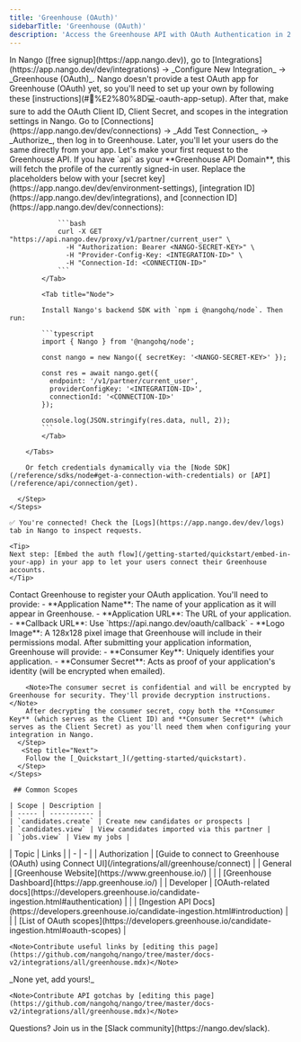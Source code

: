 ```yaml
---
title: 'Greenhouse (OAuth)'
sidebarTitle: 'Greenhouse (OAuth)'
description: 'Access the Greenhouse API with OAuth Authentication in 2 minutes 💨'
---
```


<Tabs>
  <Tab title="🚀 Quickstart">
    <Steps>
      <Step title="Create an integration">
        In Nango ([free signup](https://app.nango.dev)), go to [Integrations](https://app.nango.dev/dev/integrations) -> _Configure New Integration_ -> _Greenhouse (OAuth)_. Nango doesn't provide a test OAuth app for Greenhouse (OAuth) yet, so you'll need to set up your own by following these [instructions](#🧑%E2%80%8D💻-oauth-app-setup). After that, make sure to add the OAuth Client ID, Client Secret, and scopes in the integration settings in Nango.
      </Step>
      <Step title="Authorize Greenhouse">
        Go to [Connections](https://app.nango.dev/dev/connections) -> _Add Test Connection_ -> _Authorize_, then log in to Greenhouse. Later, you'll let your users do the same directly from your app.
      </Step>
      <Step title="Call the Greenhouse API">
        Let's make your first request to the Greenhouse API. If you have `api` as your **Greenhouse API Domain**, this will fetch the profile of the currently signed-in user. Replace the placeholders below with your [secret key](https://app.nango.dev/dev/environment-settings), [integration ID](https://app.nango.dev/dev/integrations), and [connection ID](https://app.nango.dev/dev/connections):
        <Tabs>
            <Tab title="cURL">

                ```bash
                curl -X GET "https://api.nango.dev/proxy/v1/partner/current_user" \
                  -H "Authorization: Bearer <NANGO-SECRET-KEY>" \
                  -H "Provider-Config-Key: <INTEGRATION-ID>" \
                  -H "Connection-Id: <CONNECTION-ID>"
                ```
            </Tab>

            <Tab title="Node">

            Install Nango's backend SDK with `npm i @nangohq/node`. Then run:

            ```typescript
            import { Nango } from '@nangohq/node';

            const nango = new Nango({ secretKey: '<NANGO-SECRET-KEY>' });

            const res = await nango.get({
              endpoint: '/v1/partner/current_user',
              providerConfigKey: '<INTEGRATION-ID>',
              connectionId: '<CONNECTION-ID>'
            });

            console.log(JSON.stringify(res.data, null, 2));
            ```
            </Tab>

        </Tabs>

        Or fetch credentials dynamically via the [Node SDK](/reference/sdks/node#get-a-connection-with-credentials) or [API](/reference/api/connection/get).

      </Step>
    </Steps>

    ✅ You're connected! Check the [Logs](https://app.nango.dev/dev/logs) tab in Nango to inspect requests.

    <Tip>
    Next step: [Embed the auth flow](/getting-started/quickstart/embed-in-your-app) in your app to let your users connect their Greenhouse accounts.
    </Tip>
  </Tab>
  <Tab title="🧑‍💻 OAuth app setup">
    <Steps>
      <Step title="Submit application information to Greenhouse">
        Contact Greenhouse to register your OAuth application. You'll need to provide:
        - **Application Name**: The name of your application as it will appear in Greenhouse.
        - **Application URL**: The URL of your application.
        - **Callback URL**: Use `https://api.nango.dev/oauth/callback`
        - **Logo Image**: A 128x128 pixel image that Greenhouse will include in their permissions modal.
      </Step>
      <Step title="Receive OAuth credentials from Greenhouse">
        After submitting your application information, Greenhouse will provide:
        - **Consumer Key**: Uniquely identifies your application.
        - **Consumer Secret**: Acts as proof of your application's identity (will be encrypted when emailed).
        
        <Note>The consumer secret is confidential and will be encrypted by Greenhouse for security. They'll provide decryption instructions.</Note>
        After decrypting the consumer secret, copy both the **Consumer Key** (which serves as the Client ID) and **Consumer Secret** (which serves as the Client Secret) as you'll need them when configuring your integration in Nango.
      </Step>
       <Step title="Next">
        Follow the [_Quickstart_](/getting-started/quickstart).
      </Step>
    </Steps>

     ## Common Scopes

    | Scope | Description |
    | ----- | ----------- |
    | `candidates.create` | Create new candidates or prospects |
    | `candidates.view` | View candidates imported via this partner |
    | `jobs.view` | View my jobs |

  </Tab>
  <Tab title="🔗 Useful links">
    | Topic | Links | 
    | - | - | 
    | Authorization | [Guide to connect to Greenhouse (OAuth) using Connect UI](/integrations/all/greenhouse/connect) |
    | General | [Greenhouse Website](https://www.greenhouse.io/) |
    | | [Greenhouse Dashboard](https://app.greenhouse.io/) |
    | Developer | [OAuth-related docs](https://developers.greenhouse.io/candidate-ingestion.html#authentication) |
    | | [Ingestion API Docs](https://developers.greenhouse.io/candidate-ingestion.html#introduction) |
    | | [List of OAuth scopes](https://developers.greenhouse.io/candidate-ingestion.html#oauth-scopes) |

    <Note>Contribute useful links by [editing this page](https://github.com/nangohq/nango/tree/master/docs-v2/integrations/all/greenhouse.mdx)</Note>
  </Tab>
  <Tab title="🚨 API gotchas">
     _None yet, add yours!_

    <Note>Contribute API gotchas by [editing this page](https://github.com/nangohq/nango/tree/master/docs-v2/integrations/all/greenhouse.mdx)</Note>
  </Tab>
</Tabs>

<Info>
    Questions? Join us in the [Slack community](https://nango.dev/slack).
</Info>
